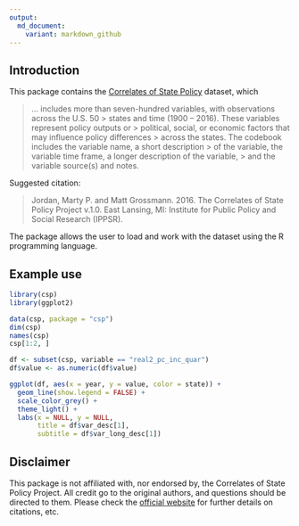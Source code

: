 ```yaml
---
output:
  md_document:
    variant: markdown_github
---
```


## Introduction

This package contains the [Correlates of State
Policy](http://http://ippsr.msu.edu/public-policy/correlates-state-policy) 
dataset, which

> ... includes more than seven-hundred variables, with observations across the
> U.S. 50 > states and time (1900 – 2016). These variables represent policy
> outputs or > political, social, or economic factors that may influence policy
> differences > across the states. The codebook includes the variable name, a
> short description > of the variable, the variable time frame, a longer
> description of the variable, > and the variable source(s) and notes.

Suggested citation: 

> Jordan, Marty P. and Matt Grossmann. 2016. The Correlates of State Policy
> Project v.1.0. East Lansing, MI: Institute for Public Policy and Social Research
> (IPPSR).

The package allows the user to load and work with the dataset using the R
programming language.

## Example use

```r
library(csp)
library(ggplot2)

data(csp, package = "csp")
dim(csp)
names(csp)
csp[1:2, ]
```

```r
df <- subset(csp, variable == "real2_pc_inc_quar")
df$value <- as.numeric(df$value)

ggplot(df, aes(x = year, y = value, color = state)) +
  geom_line(show.legend = FALSE) +
  scale_color_grey() +
  theme_light() +
  labs(x = NULL, y = NULL,
       title = df$var_desc[1],
       subtitle = df$var_long_desc[1])
```

## Disclaimer

This package is not affiliated with, nor endorsed by, the Correlates of State
Policy Project. All credit go to the original authors, and questions should be
directed to them. Please check the [official website](http://http://ippsr.msu.edu/public-policy/correlates-state-policy) 
for further details on citations, etc.